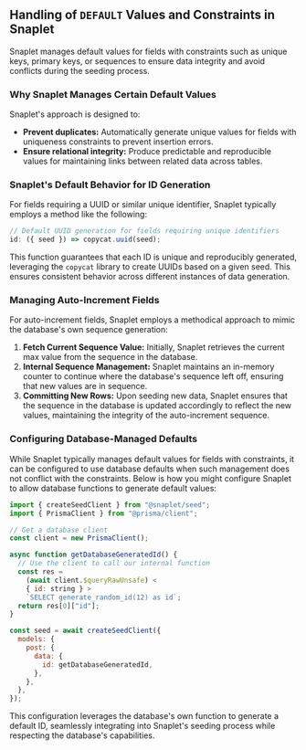 ## Handling of `DEFAULT` Values and Constraints in Snaplet

Snaplet manages default values for fields with constraints such as unique keys, primary keys, or sequences to ensure data integrity and avoid conflicts during the seeding process.

### Why Snaplet Manages Certain Default Values

Snaplet's approach is designed to:

- **Prevent duplicates:** Automatically generate unique values for fields with uniqueness constraints to prevent insertion errors.
- **Ensure relational integrity:** Produce predictable and reproducible values for maintaining links between related data across tables.

### Snaplet's Default Behavior for ID Generation

For fields requiring a UUID or similar unique identifier, Snaplet typically employs a method like the following:

```javascript
// Default UUID generation for fields requiring unique identifiers
id: ({ seed }) => copycat.uuid(seed);
```

This function guarantees that each ID is unique and reproducibly generated, leveraging the `copycat` library to create UUIDs based on a given seed. This ensures consistent behavior across different instances of data generation.

### Managing Auto-Increment Fields

For auto-increment fields, Snaplet employs a methodical approach to mimic the database's own sequence generation:

1. **Fetch Current Sequence Value:** Initially, Snaplet retrieves the current max value from the sequence in the database.
2. **Internal Sequence Management:** Snaplet maintains an in-memory counter to continue where the database's sequence left off, ensuring that new values are in sequence.
3. **Committing New Rows:** Upon seeding new data, Snaplet ensures that the sequence in the database is updated accordingly to reflect the new values, maintaining the integrity of the auto-increment sequence.

### Configuring Database-Managed Defaults

While Snaplet typically manages default values for fields with constraints, it can be configured to use database defaults when such management does not conflict with the constraints. Below is how you might configure Snaplet to allow database functions to generate default values:

```javascript
import { createSeedClient } from "@snaplet/seed";
import { PrismaClient } from "@prisma/client";

// Get a database client
const client = new PrismaClient();

async function getDatabaseGeneratedId() {
  // Use the client to call our internal function
  const res =
    (await client.$queryRawUnsafe) <
    { id: string } >
    `SELECT generate_random_id(12) as id`;
  return res[0]["id"];
}

const seed = await createSeedClient({
  models: {
    post: {
      data: {
        id: getDatabaseGeneratedId,
      },
    },
  },
});
```

This configuration leverages the database's own function to generate a default ID, seamlessly integrating into Snaplet's seeding process while respecting the database's capabilities.
